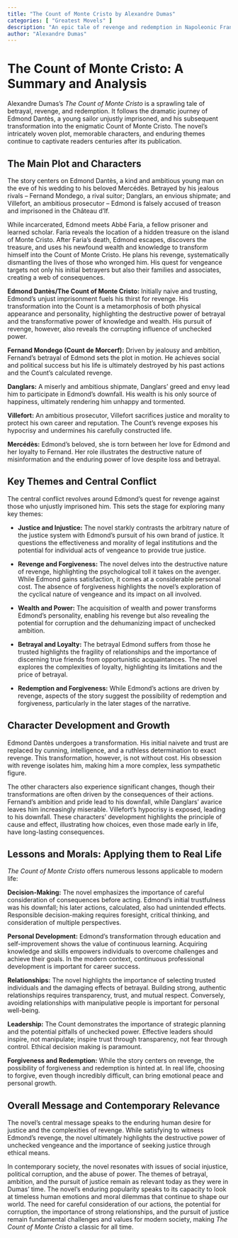 ```yaml
---
title: "The Count of Monte Cristo by Alexandre Dumas"
categories: [ "Greatest Movels" ]
description: "An epic tale of revenge and redemption in Napoleonic France."
author: "Alexandre Dumas"
---
```

# The Count of Monte Cristo: A Summary and Analysis

Alexandre Dumas's *The Count of Monte Cristo* is a sprawling tale of betrayal, revenge, and redemption.  It follows the dramatic journey of Edmond Dantès, a young sailor unjustly imprisoned, and his subsequent transformation into the enigmatic Count of Monte Cristo.  The novel’s intricately woven plot, memorable characters, and enduring themes continue to captivate readers centuries after its publication.


## The Main Plot and Characters

The story centers on Edmond Dantès, a kind and ambitious young man on the eve of his wedding to his beloved Mercédès.  Betrayed by his jealous rivals – Fernand Mondego, a rival suitor; Danglars, an envious shipmate; and Villefort, an ambitious prosecutor – Edmond is falsely accused of treason and imprisoned in the Château d'If.

While incarcerated, Edmond meets Abbé Faria, a fellow prisoner and learned scholar. Faria reveals the location of a hidden treasure on the island of Monte Cristo. After Faria's death, Edmond escapes, discovers the treasure, and uses his newfound wealth and knowledge to transform himself into the Count of Monte Cristo. He plans his revenge, systematically dismantling the lives of those who wronged him. His quest for vengeance targets not only his initial betrayers but also their families and associates, creating a web of consequences.

**Edmond Dantès/The Count of Monte Cristo:** Initially naive and trusting, Edmond's unjust imprisonment fuels his thirst for revenge. His transformation into the Count is a metamorphosis of both physical appearance and personality, highlighting the destructive power of betrayal and the transformative power of knowledge and wealth. His pursuit of revenge, however, also reveals the corrupting influence of unchecked power.

**Fernand Mondego (Count de Morcerf):** Driven by jealousy and ambition, Fernand's betrayal of Edmond sets the plot in motion.  He achieves social and political success but his life is ultimately destroyed by his past actions and the Count's calculated revenge.

**Danglars:** A miserly and ambitious shipmate, Danglars' greed and envy lead him to participate in Edmond's downfall. His wealth is his only source of happiness, ultimately rendering him unhappy and tormented.

**Villefort:** An ambitious prosecutor, Villefort sacrifices justice and morality to protect his own career and reputation. The Count's revenge exposes his hypocrisy and undermines his carefully constructed life.

**Mercédès:** Edmond's beloved, she is torn between her love for Edmond and her loyalty to Fernand. Her role illustrates the destructive nature of misinformation and the enduring power of love despite loss and betrayal.


## Key Themes and Central Conflict

The central conflict revolves around Edmond's quest for revenge against those who unjustly imprisoned him.  This sets the stage for exploring many key themes:

* **Justice and Injustice:** The novel starkly contrasts the arbitrary nature of the justice system with Edmond's pursuit of his own brand of justice.  It questions the effectiveness and morality of legal institutions and the potential for individual acts of vengeance to provide true justice.

* **Revenge and Forgiveness:** The novel delves into the destructive nature of revenge, highlighting the psychological toll it takes on the avenger. While Edmond gains satisfaction, it comes at a considerable personal cost. The absence of forgiveness highlights the novel's exploration of the cyclical nature of vengeance and its impact on all involved.

* **Wealth and Power:** The acquisition of wealth and power transforms Edmond's personality, enabling his revenge but also revealing the potential for corruption and the dehumanizing impact of unchecked ambition.

* **Betrayal and Loyalty:** The betrayal Edmond suffers from those he trusted highlights the fragility of relationships and the importance of discerning true friends from opportunistic acquaintances. The novel explores the complexities of loyalty, highlighting its limitations and the price of betrayal.

* **Redemption and Forgiveness:** While Edmond's actions are driven by revenge, aspects of the story suggest the possibility of redemption and forgiveness, particularly in the later stages of the narrative.

## Character Development and Growth

Edmond Dantès undergoes a transformation. His initial naivete and trust are replaced by cunning, intelligence, and a ruthless determination to exact revenge. This transformation, however, is not without cost. His obsession with revenge isolates him, making him a more complex, less sympathetic figure.

The other characters also experience significant changes, though their transformations are often driven by the consequences of their actions. Fernand's ambition and pride lead to his downfall, while Danglars' avarice leaves him increasingly miserable. Villefort's hypocrisy is exposed, leading to his downfall.  These characters’ development highlights the principle of cause and effect, illustrating how choices, even those made early in life, have long-lasting consequences.


## Lessons and Morals: Applying them to Real Life

*The Count of Monte Cristo* offers numerous lessons applicable to modern life:

**Decision-Making:** The novel emphasizes the importance of careful consideration of consequences before acting. Edmond's initial trustfulness was his downfall; his later actions, calculated, also had unintended effects. Responsible decision-making requires foresight, critical thinking, and consideration of multiple perspectives.


**Personal Development:** Edmond's transformation through education and self-improvement shows the value of continuous learning. Acquiring knowledge and skills empowers individuals to overcome challenges and achieve their goals. In the modern context, continuous professional development is important for career success.

**Relationships:** The novel highlights the importance of selecting trusted individuals and the damaging effects of betrayal. Building strong, authentic relationships requires transparency, trust, and mutual respect. Conversely, avoiding relationships with manipulative people is important for personal well-being.

**Leadership:**  The Count demonstrates the importance of strategic planning and the potential pitfalls of unchecked power. Effective leaders should inspire, not manipulate; inspire trust through transparency, not fear through control.  Ethical decision making is paramount.

**Forgiveness and Redemption:** While the story centers on revenge, the possibility of forgiveness and redemption is hinted at. In real life, choosing to forgive, even though incredibly difficult, can bring emotional peace and personal growth.


## Overall Message and Contemporary Relevance

The novel's central message speaks to the enduring human desire for justice and the complexities of revenge. While satisfying to witness Edmond’s revenge, the novel ultimately highlights the destructive power of unchecked vengeance and the importance of seeking justice through ethical means.

In contemporary society, the novel resonates with issues of social injustice, political corruption, and the abuse of power. The themes of betrayal, ambition, and the pursuit of justice remain as relevant today as they were in Dumas' time.  The novel’s enduring popularity speaks to its capacity to look at timeless human emotions and moral dilemmas that continue to shape our world.  The need for careful consideration of our actions, the potential for corruption, the importance of strong relationships, and the pursuit of justice remain fundamental challenges and values for modern society, making *The Count of Monte Cristo* a classic for all time.

